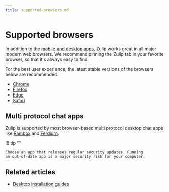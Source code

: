 ```yaml
---
title: supported-browsers.md
---
```


# Supported browsers

In addition to the [mobile and desktop apps](https://zulip.com/apps/),
Zulip works great in all major modern web browsers. We recommend
pinning the Zulip tab in your favorite browser, so that it's always
easy to find.

For the best user experience, the latest stable versions of the
browsers below are recommended.

* [Chrome](https://www.google.com/chrome/)
* [Firefox](https://mozilla.org/en-US/firefox/browsers/)
* [Edge](https://microsoft.com/en-us/edge/)
* [Safari](https://apple.com/safari/)

## Multi protocol chat apps

Zulip is supported by most browser-based multi protocol desktop chat apps like
[Rambox](https://rambox.pro) and [Ferdium](https://ferdium.org/).

!!! tip ""

    Choose an app that releases regular security updates. Running
    an out-of-date app is a major security risk for your computer.

## Related articles

* [Desktop installation guides](/help/desktop-app-install-guide)


